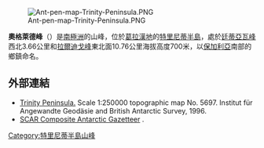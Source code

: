[[Image:Ant-pen-map-Trinity-Peninsula.PNG|thumb]]

{{coord|63|30|20.5|S|58|18|18|W|display=title}}

'''奧格萊德峰'''（{{lang-en|Ogled Peak}}）是[[南極洲|南極洲]]的山峰，位於[[葛拉漢地|葛拉漢地]]的[[特里尼蒂半島|特里尼蒂半島]]，處於[[廷蒂亞瓦峰|廷蒂亞瓦峰]]西北3.66公里和[[拉爾迪戈峰|拉爾迪戈峰]]東北面10.76公里海拔高度700米，以[[保加利亞|保加利亞]]南部的鄉鎮命名。

==外部連結==
* [https://web.archive.org/web/20131002100340/http://www.bkg.bund.de/nn_193194/DE/Bundesamt/Downloads/Kostenlose-Karten/Antarktis-Karten/Satellitenbildkarten/Scale250/Daten/Trinity-Peninsula%2CtemplateId%3Draw%2Cproperty%3DpublicationFile.pdf/Trinity-Peninsula.pdf Trinity Peninsula.] Scale 1:250000 topographic map No. 5697. Institut für Angewandte Geodäsie and British Antarctic Survey, 1996.
* [http://data.aad.gov.au/aadc/gaz/scar/ SCAR Composite Antarctic Gazetteer] {{WebCite|url=https://www.webcitation.org/5ug2CfC7m?url=http://data.aad.gov.au/aadc/gaz/scar/ |date=20101202140255 |dateformat=iso }}.

{{DEFAULTSORT:Ogled Peak}}
[[Category:特里尼蒂半島山峰|Category:特里尼蒂半島山峰]]


{{TrinityPeninsula-geo-stub}}